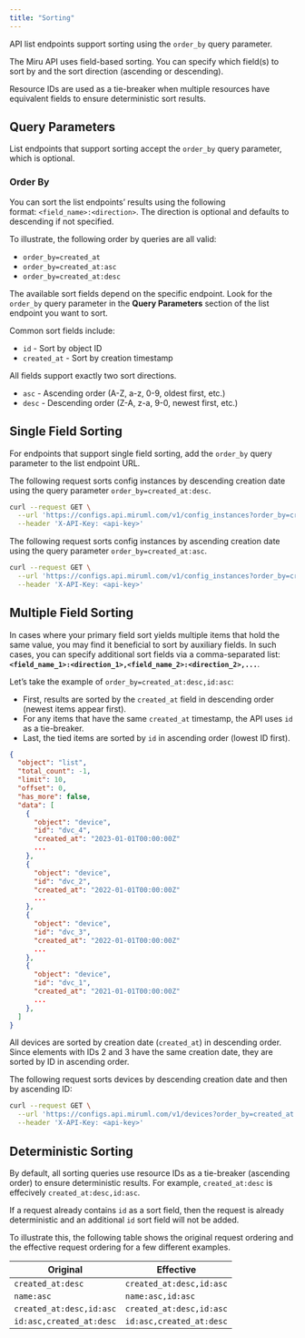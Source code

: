 ```yaml
---
title: "Sorting"
---
```


API list endpoints support sorting using the `order_by` query parameter.

The Miru API uses field-based sorting. You can specify which field(s) to sort by and the sort direction (ascending or descending).

Resource IDs are used as a tie-breaker when multiple resources have equivalent fields to ensure deterministic sort results.

## Query Parameters

List endpoints that support sorting accept the `order_by` query parameter, which is optional.

### Order By

You can sort the list endpoints’ results using the following format: `<field_name>:<direction>`. The direction is optional and defaults to descending if not specified.

To illustrate, the following order by queries are all valid:
- `order_by=created_at`
- `order_by=created_at:asc`
- `order_by=created_at:desc`

The available sort fields depend on the specific endpoint. Look for the `order_by` query parameter in the **Query Parameters** section of the list endpoint you want to sort.

Common sort fields include:
- `id` - Sort by object ID
- `created_at` - Sort by creation timestamp

All fields support exactly two sort directions.
- `asc` - Ascending order (A-Z, a-z, 0-9, oldest first, etc.)
- `desc` - Descending order (Z-A, z-a, 9-0, newest first, etc.)

## Single Field Sorting

For endpoints that support single field sorting, add the `order_by` query parameter to the list endpoint URL.

The following request sorts config instances by descending creation date using the query parameter `order_by=created_at:desc`.

```bash 
curl --request GET \
  --url 'https://configs.api.miruml.com/v1/config_instances?order_by=created_at:desc' \
  --header 'X-API-Key: <api-key>'
```

The following request sorts config instances by ascending creation date using the query parameter `order_by=created_at:asc`.

```bash 
curl --request GET \
  --url 'https://configs.api.miruml.com/v1/config_instances?order_by=created_at:asc' \
  --header 'X-API-Key: <api-key>'
```

## Multiple Field Sorting
In cases where your primary field sort yields multiple items that hold the same value, you may find it beneficial to sort by auxiliary fields. In such cases, you can specify additional sort fields via a comma-separated list: **`<field_name_1>:<direction_1>,<field_name_2>:<direction_2>,...`**.

Let’s take the example of `order_by=created_at:desc,id:asc`:

- First, results are sorted by the `created_at` field in descending order (newest items appear first).
- For any items that have the same `created_at` timestamp, the API uses `id` as a tie-breaker.
- Last, the tied items are sorted by `id` in ascending order (lowest ID first).

```json
{
  "object": "list",
  "total_count": -1,
  "limit": 10,
  "offset": 0,
  "has_more": false,
  "data": [
    {
      "object": "device",
      "id": "dvc_4",
      "created_at": "2023-01-01T00:00:00Z"
      ...
    },
    {
      "object": "device",
      "id": "dvc_2",
      "created_at": "2022-01-01T00:00:00Z"
      ...
    },
    {
      "object": "device",
      "id": "dvc_3",
      "created_at": "2022-01-01T00:00:00Z"
      ...
    },
    {
      "object": "device",
      "id": "dvc_1",
      "created_at": "2021-01-01T00:00:00Z"
      ...
    },
  ]
}
```

All devices are sorted by creation date (`created_at`) in descending order. Since elements with IDs 2 and 3 have the same creation date, they are sorted by ID in ascending order.

The following request sorts devices by descending creation date and then by ascending ID:

```bash
curl --request GET \
  --url 'https://configs.api.miruml.com/v1/devices?order_by=created_at:desc,id:asc' \
  --header 'X-API-Key: <api-key>'
```

## Deterministic Sorting

By default, all sorting queries use resource IDs as a tie-breaker (ascending order) to ensure deterministic results. For example, `created_at:desc` is effecively `created_at:desc,id:asc`. 

If a request already contains `id` as a sort field, then the request is already deterministic and an additional `id` sort field will not be added.

To illustrate this, the following table shows the original request ordering and the effective request ordering for a few different examples.

| Original | Effective |
|---------------|-------------------------|
| `created_at:desc` | `created_at:desc,id:asc` |
| `name:asc` | `name:asc,id:asc` |
| `created_at:desc,id:asc` | `created_at:desc,id:asc` |
| `id:asc,created_at:desc` | `id:asc,created_at:desc` |